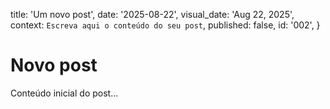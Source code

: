   title: 'Um novo post',
  date: '2025-08-22',
  visual_date: 'Aug 22, 2025',
  context: `Escreva aqui o conteúdo do seu post`,
  published: false,
  id: '002',
}

# Novo post

Conteúdo inicial do post...

